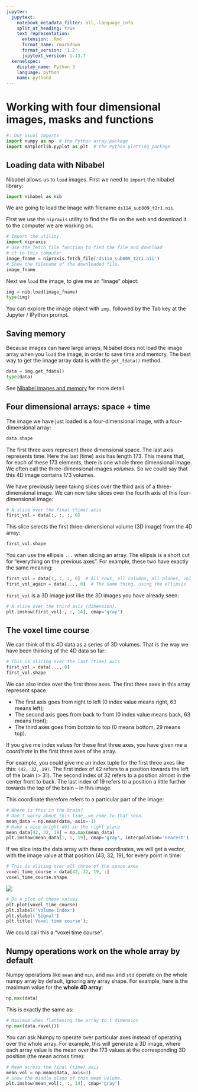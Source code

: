 ```yaml
---
jupyter:
  jupytext:
    notebook_metadata_filter: all,-language_info
    split_at_heading: true
    text_representation:
      extension: .Rmd
      format_name: rmarkdown
      format_version: '1.2'
      jupytext_version: 1.13.7
  kernelspec:
    display_name: Python 3
    language: python
    name: python3
---
```


# Working with four dimensional images, masks and functions

```python
#: Our usual imports
import numpy as np  # the Python array package
import matplotlib.pyplot as plt  # the Python plotting package
```

## Loading data with Nibabel

Nibabel allows us to `load` images. First we need to `import` the nibabel
library:

```python
import nibabel as nib
```

We are going to load the image with filename `ds114_sub009_t2r1.nii`.

First we use the `nipraxis` utility to find the file on the web and download
it to the computer we are working on.

```python
# Import the utility.
import nipraxis
# Use the fetch_file function to find the file and download
# it to this computer.
image_fname = nipraxis.fetch_file('ds114_sub009_t2r1.nii')
# Show the filename of the downloaded file.
image_fname
```

Next we `load` the image, to give me an “image” object:

```python
img = nib.load(image_fname)
type(img)
```

You can explore the image object with `img.` followed by the Tab key at the
Jupyter / IPython prompt.

## Saving memory

Because images can have large arrays, Nibabel does not load the image array
when you `load` the image, in order to save time and memory. The best way to
get the image array data is with the `get_fdata()` method.

```python
data = img.get_fdata()
type(data)
```

See [Nibabel images and
memory](https://nipy.org/nibabel/images_and_memory.html) for more detail.

## Four dimensional arrays: space + time

The image we have just loaded is a four-dimensional image, with a
four-dimensional array:

```python
data.shape
```

The first three axes represent three dimensional space. The last axis
represents time. Here the last (time) axis has length 173. This means that,
for each of these 173 elements, there is one whole three dimensional image. We
often call the three-dimensional images *volumes*. So we could say that this
4D image contains 173 volumes.

We have previously been taking slices over the third axis of a
three-dimensional image. We can now take slices over the fourth axis of this
four-dimensional image:

```python
# A slice over the final (time) axis
first_vol = data[:, :, :, 0]
```

This slice selects the first three-dimensional volume (3D image) from the 4D
array:

```python
first_vol.shape
```

You can use the ellipsis `...` when slicing an array. The ellipsis is a
short cut for “everything on the previous axes”. For example, these two have
exactly the same meaning:

```python
first_vol = data[:, :, :, 0]  # All rows, all columns, all planes, vol 0
first_vol_again = data[..., 0]  # The same thing, using the ellipsis
```

`first_vol` is a 3D image just like the 3D images you have already seen:

```python
# A slice over the third axis (dimension).
plt.imshow(first_vol[:, :, 14], cmap='gray')
```

## The voxel time course

We can think of this 4D data as a series of 3D volumes.  That is the way we
have been thinking of the 4D data so far:

```python
# This is slicing over the last (time) axis
first_vol = data[..., 0]
first_vol.shape
```

We can also index over the first three axes.  The first three axes in this
array represent space.

* The first axis goes from right to left (0 index value means right, 63 means
  left);
* The second axis goes from back to front (0 index value means back, 63 means
  front);
* The third axes goes from bottom to top (0 means bottom, 29 means top).

If you give me index values for these first three axes, you have given me a
*coordinate* in the first three axes of the array.

For example, you could give me an index tuple for the first three axes like
this: `(42, 32, 19)`.  The first index of 42 refers to a position towards
the left of the brain (> 31).  The second index of 32 refers to a position
almost in the center front to back.  The last index of 19 refers to a position
a little further towards the top of the brain – in this image.

This coordinate therefore refers to a particular part of the image:

```python
# Where is this in the brain?
# Don't worry about this line, we come to that soon.
mean_data = np.mean(data, axis=-1)
# Make a nice bright dot in the right place
mean_data[42, 32, 19] = np.max(mean_data)
plt.imshow(mean_data[:, :, 19], cmap='gray', interpolation='nearest')
```

If we slice into the data array with these coordinates, we will get a vector,
with the image value at that position (43, 32, 19), for every point in time:

```python
# This is slicing over all three of the space axes
voxel_time_course = data[42, 32, 19, :]
voxel_time_course.shape
```

![](images/volumes_and_voxel.png)

```python
# Do a plot of these values.
plt.plot(voxel_time_course)
plt.xlabel('Volume index')
plt.ylabel('Signal')
plt.title('Voxel time course');
```

We could call this a “voxel time course”.

## Numpy operations work on the whole array by default

Numpy operations like `mean` and `min`, and `max` and `std` operate on the
whole numpy array by default, ignoring any array shape. For example, here is
the maximum value for the **whole 4D array**:

```python
np.max(data)
```

This is exactly the same as:

```python
# Maximum when flattening the array to 1 dimension
np.max(data.ravel())
```

You can ask Numpy to operate over particular axes instead of operating over
the whole array. For example, this will generate a 3D image, where each array
value is the mean over the 173 values at the corresponding 3D position (the
mean across time):

```python
# Mean across the final (time) axis
mean_vol = np.mean(data, axis=3)
# Show the middle plane of this mean volume.
plt.imshow(mean_vol[:, :, 14], cmap='gray')
```
